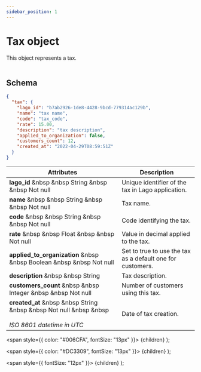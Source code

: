 ```yaml
---
sidebar_position: 1
---
```


# Tax object

This object represents a tax.<br></br>

## Schema

```json
{
  "tax": {
    "lago_id": "b7ab2926-1de8-4428-9bcd-779314ac129b",
    "name": "tax name",
    "code": "tax_code",
    "rate": 15.00,
    "description": "tax description",
    "applied_to_organization": false,
    "customers_count": 12,
    "created_at": "2022-04-29T08:59:51Z"
  }
}
```

| Attributes | Description |
| -----------| ----------- |
| **lago_id** &nbsp &nbsp <Type>String</Type> &nbsp &nbsp <NotNullable>Not null</NotNullable> | Unique identifier of the tax in Lago application. |
| **name** &nbsp &nbsp <Type>String</Type> &nbsp &nbsp <NotNullable>Not null</NotNullable> | Tax name. |
| **code** &nbsp &nbsp <Type>String</Type> &nbsp &nbsp <NotNullable>Not null</NotNullable> | Code identifying the tax. |
| **rate** &nbsp &nbsp <Type>Float</Type> &nbsp &nbsp <NotNullable>Not null</NotNullable> | Value in decimal applied to the tax. |
| **applied_to_organization** &nbsp &nbsp <Type>Boolean</Type> &nbsp &nbsp <NotNullable>Not null</NotNullable> | Set to true to use the tax as a default one for customers. |
| **description** &nbsp &nbsp <Type>String</Type> | Tax description. |
| **customers_count** &nbsp &nbsp <Type>Integer</Type> &nbsp &nbsp <NotNullable>Not null</NotNullable> | Number of customers using this tax. |
| **created_at** &nbsp &nbsp <Type>String</Type> &nbsp &nbsp <NotNullable>Not null</NotNullable> &nbsp &nbsp <br></br><Comment>*ISO 8601 datetime in UTC*</Comment> | Date of tax creation. |


  <span
    style={{
      color: "#006CFA",
      fontSize: "13px"
    }}>
    {children}
  </span>
);

  <span
    style={{
      color: "#DC3309",
      fontSize: "13px"
    }}>
    {children}
  </span>
);

  <span
    style={{
      fontSize: "12px"
    }}>
    {children}
  </span>
);
